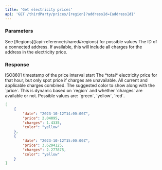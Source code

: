 ```yaml
---
title: 'Get electricity prices'
api: 'GET /thirdParty/prices/{region}?addressId={addressId}'
---
```

### Parameters
<ParamField path="region" type="string" required="true">
  See [Regions](/api-reference/shared#regions) for possible values
</ParamField>
<ParamField query="addressId" type="string">
  The ID of a connected address. If available, this will include all charges for the address in the electricity price.
</ParamField>

### Response
<ResponseField name="date" type="string" required="true">
  ISO8601 timestamp of the price interval start
</ResponseField>
<ResponseField name="price" type="double" required="true">
  The *total* electricity price for that hour, but only spot price if charges are unavailable.
</ResponseField>
<ResponseField name="charges" type="double">
  All current and applicable charges combined.
</ResponseField>
<ResponseField name="color" type="string">
  The suggested color to show along with the `price`. This is dynamic based on `region` and whether `charges` are available or not. Possible values are: `green`, `yellow`, `red`.
</ResponseField>

<ResponseExample>

```json
[
    {
        "date": "2023-10-12T14:00:00Z",
        "price": 2.04095,
        "charges": 1.4335,
        "color": "yellow"
    },
    {
        "date": "2023-10-12T15:00:00Z",
        "price": 3.6294125,
        "charges": 2.277875,
        "color": "yellow"
    }
]
```

</ResponseExample>